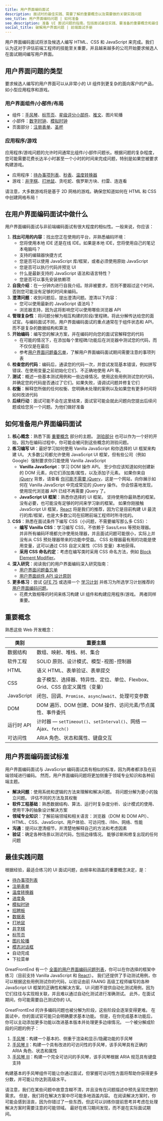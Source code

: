 ```yaml
---
title: 用户界面编码面试
description: 面试时的最佳实践、需要了解的重要概念以及需要做的关键实践问题
seo_title: 用户界面编码问题 | 如何准备
seo_description: 准备 UI 面试问题的指南，包括面试最佳实践、要准备的重要概念和最佳实践问题
social_title: 破解用户界面问题 | 前端面试手册
---
```


用户界面编码面试将涉及候选人编写 HTML、CSS 和 JavaScript 来完成。我们认为这对于评估前端工程师的技能至关重要，并且越来越多的公司开始要求候选人在面试期间编写用户界面。

## 用户界面问题的类型

要求候选人编写的用户界面可以从非常小的 UI 组件到更复杂的面向客户的产品，如小型应用程序和游戏。

### 用户界面组件/小部件/布局

* 组件：[手风琴](/questions/user-interface/accordion)、[标签页](/questions/user-interface/tabs)、[星级评分小部件](/questions/user-interface/star-rating)、[推文](/questions/user-interface/tweet)、图片轮播
* 小部件：[数字时钟](/questions/user-interface/digital-clock)、[模拟时钟](/questions/user-interface/analog-clock)
* 页面部分：[注册表单](/questions/user-interface/signup-form)、[圣杯](/questions/user-interface/holy-grail)

### 应用程序/游戏

应用程序/游戏问题的允许时间通常比组件/小部件问题长。根据问题的复杂程度，您可能需要花费长达半小时甚至一个小时的时间来完成问题，特别是如果您被要求构建游戏。

* 应用程序：[待办事项列表](/questions/user-interface/todo-list)、[秒表](/questions/user-interface/stopwatch)、[温度转换器](/questions/user-interface/temperature-converter)
* 游戏：[井字棋](/questions/user-interface/tic-tac-toe)、[打地鼠](/questions/user-interface/whack-a-mole)、贪吃蛇、俄罗斯方块、扫雷、连连看

请注意，大多数游戏将是基于 2D 网格的游戏。确保您知道如何在 HTML 和 CSS 中创建网格布局！

## 在用户界面编码面试中做什么

用户界面编码面试与非前端编码面试有很大程度的相似性。一般来说，你应该：

1. **找出可用的内容**：找出您正在使用的平台，并熟悉编码环境：
   * 您将使用本地 IDE 还是在线 IDE。如果是本地 IDE，您将使用自己的笔记本电脑吗？
   * 支持的编辑器快捷方式
   * 您是否可以使用 JavaScript 库/框架，或者必须使用原始 JavaScript
   * 您是否可以执行代码并预览 UI
   * 什么是最新支持的 JavaScript 语法和语言特性？
   * 您是否可以事先安装依赖项
2. **自我介绍**：在一分钟内进行自我介绍。除非被要求，否则不要超过这个时间，否则您可能没有足够的时间来编码。
3. **澄清问题**：收到问题后，提出澄清问题。澄清以下内容：
   * 您可以使用最新的 JavaScript 语法吗？
   * 浏览器支持，因为这将影响您可以使用哪些浏览器 API
4. **管理复杂性**：将问题分解为相互构建的阶段/里程碑。将此分解传达给您的面试官。与编码面试不同，用户界面编码面试的重点通常在于组件状态和 API，而不是复杂的数据结构和算法
5. **开始编码**：编写您的解决方案，并在编码时向您的面试官解释您的代码
   * 在可能的情况下，在添加每个里程碑/功能后在浏览器中测试您的代码，而不仅仅是在最后
   * 参考[用户界面问题备忘单](/front-end-interview-playbook/user-interface-questions-cheatsheet)，了解用户界面编码面试期间需要注意的事项列表
6. **检查您的代码**：编码后，通读您的代码一次，并尝试发现基本错误，例如拼写错误、在使用变量之前初始化它们、不正确地使用 API 等。
7. **测试**：概述一些基本测试用例和一些边缘情况。使用这些用例测试您的代码，并确定您的代码是否通过了它们。如果失败，请调试问题并修复它们
8. **权衡**：解释您所做的任何权衡、您明确未处理的案例以及如果您有更多时间将如何改进代码
9. **后续行动**：面试可能不会在这里结束，面试官可能会就此问题向您提出后续问题或给您另一个问题。为他们做好准备

## 如何准备用户界面编码面试

1. **核心概念**：熟悉下面 [重要概念](#important-concepts) 部分的主题。 [测验部分](/front-end-interview-playbook/quiz) 也可以作为一个好的开始，因为在编码过程中，你可能会被问到这些概念的测验问题。
2. **练习编写 UI**：最好学习如何使用 Vanilla JavaScript 和你选择的 UI 框架来构建 UI。 大多数公司都允许使用 JavaScript UI 框架，但有些公司（例如 Google）强制要求你只能使用 Vanilla JavaScript
   * **Vanilla JavaScript**：学习 DOM 操作 API。 至少你应该知道如何创建新的 DOM 元素，向它们添加类/属性，以及添加子元素。 如果你来自 [jQuery](https://jquery.com/) 背景，请查看 [你可能不需要 jQuery](https://youmightnotneedjquery.com)，这是一个网站，向你展示如何在 Vanilla JavaScript 中完成常见的 jQuery 操作。 你会惊喜地发现，使用现代浏览器 API 已经不再需要 jQuery 了。
   * **JavaScript UI 框架**：熟悉你选择的 UI 框架。 坚持使用你最熟悉的框架。 没有必要，也可能没有足够的时间来学习新的框架。 如果你刚接触 JavaScript UI 框架，[React](https://reactjs.org/) 将是我们的推荐，因为它是目前构建 UI 最流行的库/框架，也是大多数公司在招聘前端工程师时所寻找的。
3. **CSS**：熟悉在面试条件下编写 CSS（小问题，不需要编写那么多 CSS）：
   * **编写 Vanilla CSS**：学习编写 CSS，不依赖于 Sass/Less 等预处理器。 并非所有编码环境都允许使用处理器，并且面试问题可能很小，实际上并没有从 CSS 预处理器带来的功能中受益。 CSS 处理器最有用的功能是使用变量，这可以通过 CSS 自定义属性（CSS 变量）本地获得。
   * **采用 CSS 命名约定**：考虑在编写类时采用 CSS 命名方法，例如 [Block Element Modifier](https://getbem.com)。
4. **深入研究**：阅读我们的用户界面编码深入研究指南：
   * [用户界面问题备忘单](/front-end-interview-playbook/user-interface-questions-cheatsheet)
   * [用户界面组件 API 设计原则](/front-end-interview-playbook/user-interface-components-api-design-principles)
5. **更多练习**：尝试 [GFE 75](/interviews/gfe75) 或选择一个 [学习计划](/interviews/study-plans) 并练习为所选学习计划推荐的 [用户界面编码问题](/questions/formats/ui-coding)。
   * 花费大致相等的时间来练习构建 UI 组件和构建应用程序/游戏。 两者同样重要。

## 重要概念

熟悉这些 Web 开发概念：

| 类别 | 重要主题 |
| --- | --- |
| 数据结构 | 数组、映射、堆栈、树、集合 |
| 软件工程 | SOLID 原则、设计模式、模型-视图-控制器 |
| HTML | 语义 HTML、表单验证、表单提交 |
| CSS | 盒子模型、选择器、特异性、定位、单位、Flexbox、Grid、CSS 自定义属性（变量） |
| JavaScript | 闭包、回调、`Promise`、`async`/`await`、处理可变参数 |
| DOM | DOM 遍历、DOM 创建、DOM 操作、访问元素/节点属性、事件委托 |
| 运行时 API | 计时器 — `setTimeout()`、`setInterval()`、网络 — Ajax、`fetch()` |
| 可访问性 | ARIA 角色、状态和属性、键盘交互 |

## 用户界面编码面试标准

用户界面编码面试与 JavaScript 编码面试具有相似的标准，因为两者都涉及在前端领域进行编码。 然而，用户界面编码问题将更加侧重于领域专业知识和各种前端主题。

* **解决问题**：使用系统和逻辑的方法来理解和解决问题。 将问题分解为更小的独立问题。 评估不同的方法及其权衡
* **软件工程基础**：熟悉数据结构、算法、运行时复杂度分析、设计模式的使用、使用干净的抽象设计解决方案
* **领域专业知识**：了解前端领域和相关语言：浏览器（DOM 和 DOM API）、HTML、CSS、JavaScript、用户体验、可访问性、i18n、网络、性能
* **沟通**：提问以澄清细节，并清楚地解释自己的方法和考虑因素
* **验证**：确定各种场景以测试代码，包括边缘情况。 能够诊断和修复出现的任何问题

## 最佳实践问题

根据经验，最适合练习的 UI 面试问题，由频率和涵盖的重要概念决定，是：

* [待办事项列表](/questions/user-interface/todo-list)
* [注册表单](/questions/user-interface/signup-form)
* [温度转换器](/questions/user-interface/temperature-converter)
* [进度条](/questions/user-interface/progress-bar)
* [模拟时钟](/questions/user-interface/analog-clock)
* [招聘板](/questions/user-interface/job-board)
* [数据表](/questions/user-interface/data-table)
* [打地鼠](/questions/user-interface/whack-a-mole)
* [井字棋](/questions/user-interface/tic-tac-toe)
* [标签页](/questions/user-interface/tabs)
* [图片轮播](/questions/user-interface/image-carousel)
* [模态对话框](/questions/user-interface/modal-dialog)
* 自动完成
* 下拉菜单

GreatFrontEnd 有一个 [全面的用户界面编码问题列表](/questions/formats/ui-coding)，你可以在你选择的框架中练习（目前支持 Vanilla JavaScript 和 [React](https://react.dev/)）。 我们还提供了手动测试用例，你可以根据这些用例测试你的代码，以验证由前 FAANG 高级工程师编写的各种 JavaScript UI 框架的正确性和解决方案。 UI 问题不提供自动化测试用例，因为它们往往与实现相关联，并且难以通过自动化测试进行准确测试。 此外，在面试期间，你可能需要自己测试你的 UI。

GreatFrontEnd 的许多编码问题也被分解为阶段，这些阶段会逐渐变得更难。 在面试中，你的面试官可能只会明确要求基本功能。 但是，在你完成基本功能后，你可以主动添加更多功能以改进基本版本并处理更多边缘情况。 一个被分解成阶段的问题的例子：

1. [手风琴](/questions/user-interface/accordion)：构建一个基本的、侧重于渲染和显示/隐藏功能的手风琴
2. [手风琴 II](/questions/user-interface/accordion-ii)：构建一个具有改进的可访问性的手风琴，该手风琴具有正确的 ARIA 角色、状态和属性
3. [手风琴 III](/questions/user-interface/accordion-iii)：构建一个完全可访问的手风琴，该手风琴根据 ARIA 规范具有键盘支持

构建基本的手风琴组件可能让你通过面试，但掌握可访问性方面将帮助你获得更多分数，并可能让你达到高级水平。

请注意，我们在某些问题中故意含糊不清，并且没有在问题描述中预先呈现完整的需求。 但是，我们将在解决方案中尽可能多地涵盖内容。 在阅读解决方案时，你可能会感到沮丧，因为你错过了一些东西，但这可以训练你提前思考并考虑在处理解决方案时需要注意的可能领域。 最好在练习期间发现，而不是在实际面试期间。
